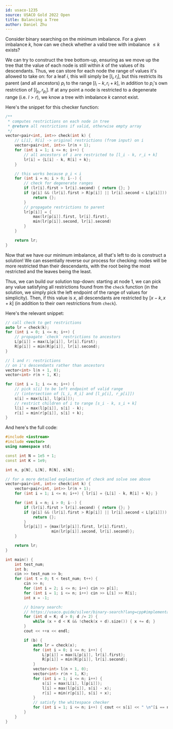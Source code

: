 ```yaml
---
id: usaco-1235
source: USACO Gold 2022 Open
title: Balancing a Tree
author: Daniel Zhu
---
```


<Spoiler title="Hint">

Consider binary searching on the minimum imbalance. For a given imbalance $k$, how can we check whether a valid tree with imbalance $\leq k$ exists?

</Spoiler>

<Spoiler title="Solution Part 0">

We can try to construct the tree bottom-up, ensuring as we move up the tree that the value of each node is still within $k$ of the values of its descendants. Thus, we can store for each node the range of values it's allowed to take on: for a leaf $i$, this will simply be $[l_i, r_i]$, but this restricts its parent (and all ancestors) $p_i$ to the range $[l_i - k, r_i + k]$, in addition to $p_i$'s own restriction of $[l_{p_i}, r_{p_i}]$. If at any point a node is restricted to a degenerate range (i.e. $l > r$), we know a tree with imbalance $k$ cannot exist.

Here's the snippet for this checker function:

<LanguageSection>
<CPPSection>

```cpp
/**
 * computes restrictions on each node in tree
 * @return all restrictions if valid, otherwise empty array
 */
vector<pair<int, int>> check(int k) {
	// L[i], R[i] -> original restrictions (from input) on i
	vector<pair<int, int>> lr(n + 1);
	for (int i = 1; i <= n; i++) {
		// all ancestors of i are restricted to [l_i - k, r_i + k]
		lr[i] = {L[i] - k, R[i] + k};
	}

	// this works because p_i < i
	for (int i = n; i > 0; i--) {
		// check for degenerate ranges
		if (lr[i].first > lr[i].second) { return {}; }
		if (p[i] && (lr[i].first > R[p[i]] || lr[i].second < L[p[i]])) {
			return {};
		}
		// propagate restrictions to parent
		lr[p[i]] = {
			max(lr[p[i]].first, lr[i].first),
			min(lr[p[i]].second, lr[i].second)
		}
	}

	return lr;
}
```

</CPPSection>
</LanguageSection>

</Spoiler>

<Spoiler title="Solution Part 2">

Now that we have our minimum imbalance, all that's left to do is construct a solution! We can essentially reverse our process for checking: nodes will be more restricted than their descendants, with the root being the most restricted and the leaves being the least.

Thus, we can build our solution top-down: starting at node 1, we can pick any value satisfying all restrictions found from the `check` function (in the solution, we simply pick the left endpoint of the range of values for simplicity). Then, if this value is $x$, all descendants are restricted by $[x - k, x + k]$ (in addition to their own restrictions from `check`).

Here's the relevant snippet:

<LanguageSection>
<CPPSection>

```cpp
// call check to get restrictions
auto lr = check(k);
for (int i = 0; i <= n; i++) {
	// propagate `check` restrictions to ancestors
	L[p[i]] = max(L[p[i]], lr[i].first);
	R[p[i]] = min(R[p[i]], lr[i].second);
}

// l and r: restrictions
// on i's descendants rather than ancestors
vector<int> l(n + 1, 0);
vector<int> r(n + 1, K);

for (int i = 1; i <= n; i++) {
	// pick s[i] to be left endpoint of valid range
	// (intersection of [L_i, R_i] and [l_p[i], r_p[i]])
	s[i] = max(L[i], l[p[i]]);
	// restrict children of i to range [s_i - k, s_i + k]
	l[i] = max(l[p[i]], s[i] - k);
	r[i] = min(r[p[i]], s[i] + k);
}
```

</CPPSection>
</LanguageSection>

</Spoiler>

<Spoiler title="Solution Part 3">

And here's the full code:

<LanguageSection>
<CPPSection>

```cpp
#include <iostream>
#include <vector>
using namespace std;

const int N = 1e5 + 1;
const int K = 1e9;

int n, p[N], L[N], R[N], s[N];

// for a more detailed explanation of check and solve see above
vector<pair<int, int>> check(int k) {
	vector<pair<int, int>> lr(n + 1);
	for (int i = 1; i <= n; i++) { lr[i] = {L[i] - k, R[i] + k}; }

	for (int i = n; i > 0; i--) {
		if (lr[i].first > lr[i].second) { return {}; }
		if (p[i] && (lr[i].first > R[p[i]] || lr[i].second < L[p[i]])) {
			return {};
		}
		lr[p[i]] = {max(lr[p[i]].first, lr[i].first),
		            min(lr[p[i]].second, lr[i].second)};
	}

	return lr;
}

int main() {
	int test_num;
	int b;
	cin >> test_num >> b;
	for (int t = 0; t < test_num; t++) {
		cin >> n;
		for (int i = 2; i <= n; i++) cin >> p[i];
		for (int i = 1; i <= n; i++) cin >> L[i] >> R[i];
		int x = -1;

		// binary search:
		// https://usaco.guide/silver/binary-search?lang=cpp#implementation-2
		for (int d = K; d > 0; d /= 2) {
			while (x + d < K && !check(x + d).size()) { x += d; }
		}
		cout << ++x << endl;

		if (b) {
			auto lr = check(x);
			for (int i = 0; i <= n; i++) {
				L[p[i]] = max(L[p[i]], lr[i].first);
				R[p[i]] = min(R[p[i]], lr[i].second);
			}
			vector<int> l(n + 1, 0);
			vector<int> r(n + 1, K);
			for (int i = 1; i <= n; i++) {
				s[i] = max(L[i], l[p[i]]);
				l[i] = max(l[p[i]], s[i] - x);
				r[i] = min(r[p[i]], s[i] + x);
			}
			// satisfy the whitespace checker
			for (int i = 1; i <= n; i++) { cout << s[i] << " \n"[i == n]; }
		}
	}
}
```

</CPPSection>
</LanguageSection>

</Spoiler>
